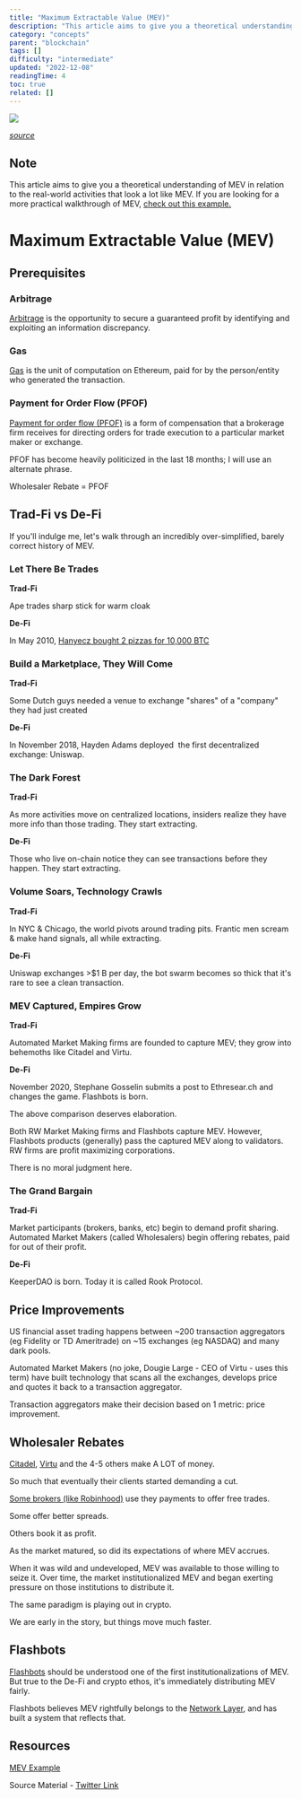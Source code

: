 ```yaml
---
title: "Maximum Extractable Value (MEV)"
description: "This article aims to give you a theoretical understanding of MEV in relation to the real-world activities that look a lot like MEV."
category: "concepts"
parent: "blockchain"
tags: []
difficulty: "intermediate"
updated: "2022-12-08"
readingTime: 4
toc: true
related: []
---
```


![](/images/mev-banner.jpeg)

[*source*](https://cryptoticker.io/en/4-crypto-companies-entered-crypto-2021-who-2022/)

## Note

This article aims to give you a theoretical understanding of MEV in relation to the real-world activities that look a lot like MEV. If you are looking for a more practical walkthrough of MEV, [check out this example.](/concepts/example)

# Maximum Extractable Value (MEV)

## Prerequisites

### Arbitrage

[Arbitrage](/concepts/arbitrage) is the opportunity to secure a guaranteed profit by identifying and exploiting an information discrepancy. 

### Gas

[Gas](/concepts/gas) is the unit of computation on Ethereum, paid for by the person/entity who generated the transaction.

### Payment for Order Flow (PFOF) 

[Payment for order flow (PFOF)](https://en.wikipedia.org/wiki/Payment_for_order_flow) is a form of compensation that a brokerage firm receives for directing orders for trade execution to a particular market maker or exchange.

PFOF has become heavily politicized in the last 18 months; I will use an alternate phrase. 

Wholesaler Rebate = PFOF

## Trad-Fi vs De-Fi

If you'll indulge me, let's walk through an incredibly over-simplified, barely correct history of MEV. 

### Let There Be Trades

**Trad-Fi**

Ape trades sharp stick for warm cloak

**De-Fi**

In May 2010, [Hanyecz bought 2 pizzas for 10,000 BTC](https://www.coindesk.com/markets/2020/05/22/10-years-after-laszlo-hanyecz-bought-pizza-with-10k-bitcoin-he-has-no-regrets/)

### Build a Marketplace, They Will Come

**Trad-Fi**

Some Dutch guys needed a venue to exchange "shares" of a "company" they had just created

**De-Fi**

In November 2018, Hayden Adams deployed  the first decentralized exchange: Uniswap. 

### The Dark Forest

**Trad-Fi**

As more activities move on centralized locations, insiders realize they have more info than those trading. They start extracting.

**De-Fi**

Those who live on-chain notice they can see transactions before they happen. They start extracting.

### Volume Soars, Technology Crawls

**Trad-Fi**

In NYC & Chicago, the world pivots around trading pits. Frantic men scream & make hand signals, all while extracting.

**De-Fi**

Uniswap exchanges >$1 B per day, the bot swarm becomes so thick that it's rare to see a clean transaction.

### MEV Captured, Empires Grow

**Trad-Fi**

Automated Market Making firms are founded to capture MEV; they grow into behemoths like Citadel and Virtu.

**De-Fi**

November 2020, Stephane Gosselin submits a post to Ethresear.ch and changes the game. Flashbots is born.

The above comparison deserves elaboration.

Both RW Market Making firms and Flashbots capture MEV. However, Flashbots products (generally) pass the captured MEV along to validators. RW firms are profit maximizing corporations.

There is no moral judgment here.

### The Grand Bargain

**Trad-Fi**

Market participants (brokers, banks, etc) begin to demand profit sharing. Automated Market Makers (called Wholesalers) begin offering rebates, paid for out of their profit. 

**De-Fi**

KeeperDAO is born. Today it is called Rook Protocol.

## Price Improvements

US financial asset trading happens between ~200 transaction aggregators (eg Fidelity or TD Ameritrade) on ~15 exchanges (eg NASDAQ) and many dark pools.

Automated Market Makers (no joke, Dougie Large - CEO of Virtu - uses this term) have built technology that scans all the exchanges, develops price and quotes it back to a transaction aggregator.

Transaction aggregators make their decision based on 1 metric: price improvement.

## Wholesaler Rebates

[Citadel](https://en.wikipedia.org/wiki/Citadel_LLC), [Virtu](https://en.wikipedia.org/wiki/Virtu_Financial) and the 4-5 others make A LOT of money. 

So much that eventually their clients started demanding a cut.

[Some brokers (like Robinhood)](https://www.nerdwallet.com/best/investing/free-stock-trading) use they payments to offer free trades. 

Some offer better spreads. 

Others book it as profit.

As the market matured, so did its expectations of where MEV accrues. 

When it was wild and undeveloped, MEV was available to those willing to seize it. Over time, the market institutionalized MEV and began exerting pressure on those institutions to distribute it.

The same paradigm is playing out in crypto. 

We are early in the story, but things move much faster. 

## Flashbots

[Flashbots](https://github.com/flashbots/pm) should be understood one of the first institutionalizations of MEV. But true to the De-Fi and crypto ethos, it's immediately distributing MEV fairly.

Flashbots believes MEV rightfully belongs to the [Network Layer](/ethereum/network), and has built a system that reflects that. 

## Resources

[MEV Example](/concepts/example)

Source Material - [Twitter Link](https://twitter.com/logarithmicrex/status/1537908651112878085)

